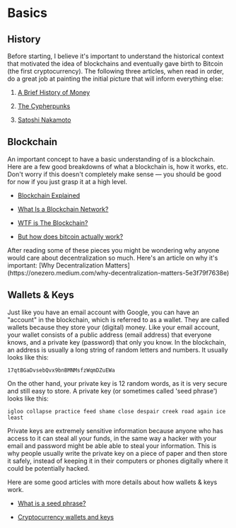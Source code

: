 
# Basics

## History

Before starting, I believe it's important to understand the historical context that motivated the idea of blockchains and eventually gave birth to Bitcoin (the first cryptocurrency). The following three articles, when read in order, do a great job at painting the initial picture that will inform everything else:

1. [A Brief History of Money](https://nakamoto.com/a-brief-history-of-money/)

2. [The Cypherpunks](https://nakamoto.com/the-cypherpunks/)

3. [Satoshi Nakamoto](https://nakamoto.com/satoshi-nakamoto/)

## Blockchain

An important concept to have a basic understanding of is a blockchain. Here are a few good breakdowns of what a blockchain is, how it works, etc. Don't worry if this doesn't completely make sense — you should be good for now if you just grasp it at a high level.

- [Blockchain Explained](https://www.investopedia.com/terms/b/blockchain.asp)

- [What Is a Blockchain Network?](https://www.gemini.com/cryptopedia/blockchain-technology-explained)

- [WTF is The Blockchain?](https://hackernoon.com/wtf-is-the-blockchain-1da89ba19348)

- [But how does bitcoin actually work?](https://www.youtube.com/watch?v=bBC-nXj3Ng4)

<aside>

</aside>

<Callout emoji="💡">
  After reading some of these pieces you might be wondering why anyone would
  care about decentralization so much. Here's an article on why it's important:
  [Why Decentralization
  Matters](https://onezero.medium.com/why-decentralization-matters-5e3f79f7638e)
</Callout>

## Wallets & Keys

Just like you have an email account with Google, you can have an "account" in the blockchain, which is referred to as a wallet. They are called wallets because they store your (digital) money. Like your email account, your wallet consists of a public address (email address) that everyone knows, and a private key (password) that only you know. In the blockchain, an address is usually a long string of random letters and numbers. It usually looks like this:

```shell
17qtBGaDvsebQvx9bnBMNMsfzWqmDZuEWa
```

On the other hand, your private key is 12 random words, as it is very secure and still easy to store. A private key (or sometimes called 'seed phrase') looks like this:

```shell
igloo collapse practice feed shame close despair creek road again ice least
```

Private keys are extremely sensitive information because anyone who has access to it can steal all your funds, in the same way a hacker with your email and password might be able able to steal your information. This is why people usually write the private key on a piece of paper and then store it safely, instead of keeping it in their computers or phones digitally where it could be potentially hacked.

Here are some good articles with more details about how wallets & keys work.

- [What is a seed phrase?](https://www.coinbase.com/learn/crypto-basics/what-is-a-seed-phrase)

- [Cryptocurrency wallets and keys](https://www.okex.com/academy/en/what-are-public-and-private-encryption-keys-crypto-wallets-explained)
